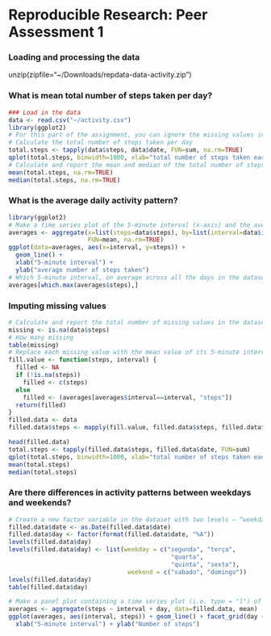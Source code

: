 Reproducible Research: Peer Assessment 1
================================================
### Loading and processing the data
unzip(zipfile="~/Downloads/repdata-data-activity.zip")

### What is mean total number of steps taken per day?
```r
### Load in the data
data <- read.csv("~/activity.csv")
library(ggplot2)
# For this part of the assignment, you can ignore the missing values in the dataset.
# Calculate the total number of steps taken per day
total.steps <- tapply(data$steps, data$date, FUN=sum, na.rm=TRUE)
qplot(total.steps, binwidth=1000, xlab="total number of steps taken each day")
# Calculate and report the mean and median of the total number of steps taken per day
mean(total.steps, na.rm=TRUE)
median(total.steps, na.rm=TRUE)
```

### What is the average daily activity pattern?
```r
library(ggplot2)
# Make a time series plot of the 5-minute interval (x-axis) and the average number of steps taken, averaged across all days (y-axis)
averages <- aggregate(x=list(steps=data$steps), by=list(interval=data$interval),
                      FUN=mean, na.rm=TRUE)
ggplot(data=averages, aes(x=interval, y=steps)) +
  geom_line() +
  xlab("5-minute interval") +
  ylab("average number of steps taken")
# Which 5-minute interval, on average across all the days in the dataset, contains the maximum number of steps?
averages[which.max(averages$steps),]
```

### Imputing missing values
```r
# Calculate and report the total number of missing values in the dataset 
missing <- is.na(data$steps)
# How many missing
table(missing)
# Replace each missing value with the mean value of its 5-minute interval
fill.value <- function(steps, interval) {
  filled <- NA
  if (!is.na(steps))
    filled <- c(steps)
  else
    filled <- (averages[averages$interval==interval, "steps"])
  return(filled)
}
filled.data <- data
filled.data$steps <- mapply(fill.value, filled.data$steps, filled.data$interval)

head(filled.data)
total.steps <- tapply(filled.data$steps, filled.data$date, FUN=sum)
qplot(total.steps, binwidth=1000, xlab="total number of steps taken each day")
mean(total.steps)
median(total.steps)
```

### Are there differences in activity patterns between weekdays and weekends?

```r
# Create a new factor variable in the dataset with two levels – “weekday” and “weekend” indicating whether a given date is a weekday or weekend day.
filled.data$date <- as.Date(filled.data$date)
filled.data$day <- factor(format(filled.data$date, "%A"))
levels(filled.data$day)
levels(filled.data$day) <- list(weekday = c("segunda", "terça",
                                             "quarta", 
                                             "quinta", "sexta"),
                                 weekend = c("sabado", "domingo"))
levels(filled.data$day)
table(filled.data$day)

# Make a panel plot containing a time series plot (i.e. type = "l") of the 5-minute interval (x-axis) and the average number of steps taken, averaged across all weekday days or weekend days (y-axis)
averages <- aggregate(steps ~ interval + day, data=filled.data, mean)
ggplot(averages, aes(interval, steps)) + geom_line() + facet_grid(day ~ .) +
  xlab("5-minute interval") + ylab("Number of steps")
```